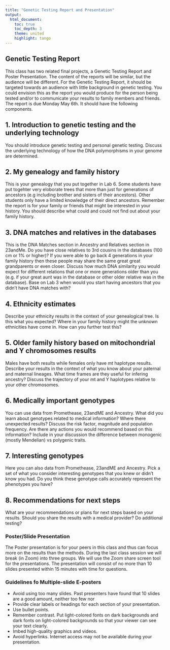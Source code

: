 ```yaml
---
title: "Genetic Testing Report and Presentation"
output:
  html_document:
    toc: true
    toc_depth: 3
    theme: united
    highlight: tango
---
```


## Genetic Testing Report

This class has two related final projects, a Genetic Testing Report and Poster Presentation. The content of the reports will be similar, but the audience will be different. For the Genetic Testing Report, it should be targeted towards an audience with little background in genetic testing. You could envision this as the report you would produce for the person being tested and/or to communicate your results to family members and friends. The report is due Monday May 6th. It should have the following components.

## 1. Introduction to genetic testing and the underlying technology

You should introduce genetic testing and personal genetic testing. Discuss the underlying technology of how the DNA polymorphisms in your genome are determined.

## 2. My genealogy and family history

This is your genealogy that you put together in Lab 6.  Some students have put togehter very eloborate trees that more than just for generations of ancestors (e.g including brother and sisters of their ancestors). Other students only have a limited knowledge of their direct ancestors. Remember the report is for your family or friends that might be interested in your history. You should describe what could and could not find out about your family history.

## 3. DNA matches and relatives in the databases

This is the DNA Matches section in Ancestry and Relatives section in 23andMe. Do you have close relatives to 3rd cousins in the databases (100 cm or 1% or higher)? If you were able to go back 4 generations in your family history then these people may share the same great great grandparents or even closer. Discuss how much DNA similarity you would expect for different relations that one or more generations older than you (e.g. if your great aunt was in the database or other older relative was in the database). Base on Lab 3 when would you start having ancestors that you didn't have DNA matches with?

## 4. Ethnicity estimates

Describe your ethnicity results in the context of your genealogical tree. Is this what you expected? Where in your family history might the unknown ethnicities have come in. How can you further test this?

## 5. Older family history based on mitochondrial and Y chromosomes results

Males have both results while females only have mt haplotype results. Describe your results in the context of what you know about your paternal and maternal lineages. What time frames are they useful for infering ancestry? Discuss the trajectory of your mt and Y haplotypes relative to your other chromosomes. 

## 6. Medically important genotypes

You can use data from Promethease, 23andME and Ancestry. What did you learn about genotypes related to medical information? Where there unexpected results? Discuss the risk factor, magnitude and population frequency. Are there any actions you would recommend based on this information?  Include in your discussion the difference between monogenic (mostly Mendelian) vs polygenic traits.

## 7. Interesting genotypes

Here you can also data from Promethease, 23andME and Ancestry. Pick a set of what you consider interesting genotypes that you knew or didn't know you had. Do you think these genotype calls accurately represent the phenotypes you have?

## 8. Recommendations for next steps

What are your recommendations or plans for next steps based on your results. Should you share the results with a medical provider? Do additional testing?

### Poster/Slide Presentation

The Poster presentation is for your peers in this class and thus can focus more on the results than the methods. During the last class session we will break (in Zoom) into three groups. We will use the Zoom share screen tool for the presentations. The presentation will consist of no more than 10 slides presented within 15 minutes with time for questions.

### Guidelines fo Multiple-slide E-posters

* Avoid using too many slides. Past presenters have found that 10 slides are a good amount, neither too few nor 
* Provide clear labels or headings for each section of your presentation.
* Use bullet points.
* Remember contrast. Put light-colored fonts on dark backgrounds and dark fonts on light-colored backgrounds so that your viewer can see your text clearly.
* Imbed high-quality graphics and videos.
* Avoid hyperlinks. Internet access may not be available during your presentation.
